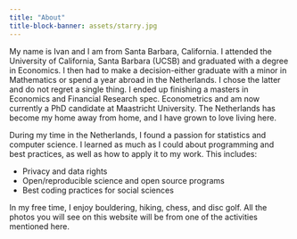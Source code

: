 ```yaml
---
title: "About"
title-block-banner: assets/starry.jpg
---
```

<style>

#title-block-header {
  margin-block-end: -25rem;
  position: relative;
  margin-top: 1px;
  height: 775px;
}

.quarto-title-banner {
  margin-block-end: 1rem;
  position: relative;
  margin-top: -20px;
  height: 85%;
}

</style>
My name is Ivan and I am from Santa Barbara, California.
I attended the University of California, Santa Barbara (UCSB) and graduated with a degree in Economics.
I then had to make a decision-either graduate with a minor in Mathematics or spend a year abroad in the Netherlands.
I chose the latter and do not regret a single thing.
I ended up finishing a masters in Economics and Financial Research spec. Econometrics and am now currently a PhD candidate at Maastricht University.
The Netherlands has become my home away from home, and I have grown to love living here.

During my time in the Netherlands, I found a passion for statistics and computer science.
I learned as much as I could about programming and best practices, as well as how to apply it to my work.
This includes:

- Privacy and data rights
- Open/reproducible science and open source programs
- Best coding practices for social sciences

In my free time, I enjoy bouldering, hiking, chess, and disc golf. All the photos you will see on this website will be from one of the activities mentioned here.
